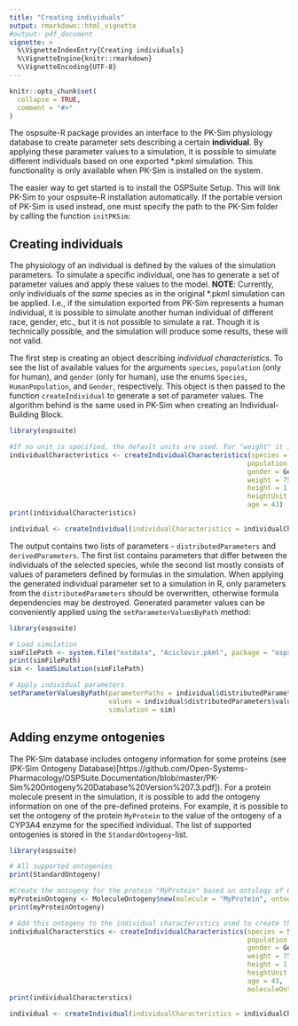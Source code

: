 ```yaml
---
title: "Creating individuals"
output: rmarkdown::html_vignette
#output: pdf_document
vignette: >
  %\VignetteIndexEntry{Creating individuals}
  %\VignetteEngine{knitr::rmarkdown}
  %\VignetteEncoding{UTF-8}
---
```


```r
knitr::opts_chunk$set(
  collapse = TRUE,
  comment = "#>"
)
```

The ospsuite-R package provides an interface to the PK-Sim physiology database to create parameter sets describing a certain **individual**. By applying these parameter values to a simulation, it is possible to simulate different individuals based on one exported *.pkml simulation. 
This functionality is only available when PK-Sim is installed on the system.

The easier way to get started is to install the OSPSuite Setup. This will link PK-Sim to your ospsuite-R installation automatically. 
If the portable version of PK-Sim is used instead,  one must specify the path to the PK-Sim folder by calling the function `initPKSim`:

## Creating individuals
The physiology of an individual is defined by the values of the simulation parameters. To simulate a specific individual, one has to generate a set of parameter values and apply these values to the model. **NOTE**: Currently, only individuals of the *same* species as in the original *.pkml simulation can be applied. I.e., if the simulation exported from PK-Sim represents a human individual, it is possible to simulate another human individual of different race, gender, etc., but it is not possible to simulate a rat. Though it is technically possible, and the simulation will produce some results, these will not valid.

The first step is creating an object describing *individual characteristics*. To see the list of available values for the arguments `species`, `population` (only for human), and `gender` (only for human), use the enums `Species`, `HumanPopulation`, and `Gender`, respectively. This object is then passed to the function `createIndividual` to generate a set of parameter values. The algorithm behind is the same used in PK-Sim when creating an Individual-Building Block.

```r
library(ospsuite)

#If no unit is specified, the default units are used. For "weight" it is "kg", for "age" it is "year(s)".
individualCharacteristics <- createIndividualCharacteristics(species = Species$Human,
                                                            population = HumanPopulation$Japanese_Population,
                                                            gender = Gender$Female,
                                                            weight = 75,
                                                            height = 1.75,
                                                            heightUnit = "m",
                                                            age = 43)
print(individualCharacteristics)

individual <- createIndividual(individualCharacteristics = individualCharacteristics)
```

The output contains two lists of parameters - `distributedParameters` and `derivedParameters`. The first list contains parameters that differ between the individuals of the selected species, while the second list mostly consists of values of parameters defined by formulas in the simulation. When applying the generated individual parameter set to a simulation in R, only parameters from the `distributedParameters` should be overwritten, otherwise formula dependencies may be destroyed. Generated parameter values can be conveniently applied using the `setParameterValuesByPath` method:

```r
library(ospsuite)

# Load simulation
simFilePath <- system.file("extdata", "Aciclovir.pkml", package = "ospsuite")
print(simFilePath)
sim <- loadSimulation(simFilePath)

# Apply individual parameters
setParameterValuesByPath(parameterPaths = individual$distributedParameters$paths,
                         values = individual$distributedParameters$values,
                         simulation = sim)
```

## Adding enzyme ontogenies
The PK-Sim database includes ontogeny information for some proteins (see (PK-Sim Ontogeny Database)[https://github.com/Open-Systems-Pharmacology/OSPSuite.Documentation/blob/master/PK-Sim%20Ontogeny%20Database%20Version%207.3.pdf]). For a protein molecule present in the simulation, it is possible to add the ontogeny information on one of the pre-defined proteins. For example, it is possible to set the ontogeny of the protein `MyProtein` to the value of the ontogeny of a CYP3A4 enzyme for the specified individual. The list of supported ontogenies is stored in the `StandardOntogeny`-list.

```r
library(ospsuite)

# All supported ontogenies
print(StandardOntogeny)

#Create the ontogeny for the protein "MyProtein" based on ontology of CYP3A4
myProteinOntogeny <- MoleculeOntogeny$new(molecule = "MyProtein", ontogeny = StandardOntogeny$CYP3A4)
print(myProteinOntogeny)

# Add this ontogeny to the individual characteristics used to create the individual parameters set
individualCharacterstics <- createIndividualCharacteristics(species = Species$Human,
                                                            population = HumanPopulation$Japanese_Population,
                                                            gender = Gender$Female,
                                                            weight = 75,
                                                            height = 1.75,
                                                            heightUnit = "m",
                                                            age = 43,
                                                            moleculeOntogenies = myProteinOntogeny)
print(individualCharacterstics)

individual <- createIndividual(individualCharacteristics = individualCharacterstics)
```
